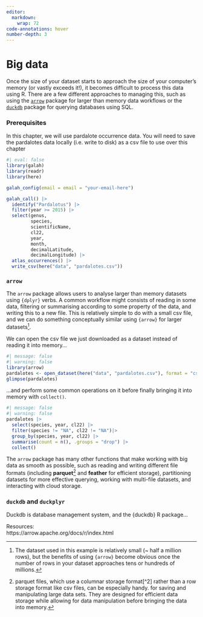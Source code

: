 ```yaml
---
editor: 
  markdown: 
    wrap: 72
code-annotations: hover
number-depth: 3
---
```


# Big data

Once the size of your dataset starts to approach the size of your computer's memory (or vastly exceeds it!), it becomes difficult to process this data using R. There are a few different approaches to managing this, such as using the [`arrow`](https://arrow.apache.org/docs/r/index.html) package for larger than memory data workflows or the [`duckdb`](https://r.duckdb.org/index.html) package for querying databases using SQL.  

### Prerequisites

In this chapter, we will use pardalote occurrence data. You will need to save the pardalotes data locally (i.e. write to disk) as a csv file to use over this chapter

```r
#| eval: false
library(galah)
library(readr)
library(here)

galah_config(email = email = "your-email-here")

galah_call() |>
  identify("Pardalotus") |>
  filter(year >= 2015) |>
  select(genus, 
         species, 
         scientificName, 
         cl22,
         year,
         month, 
         decimalLatitude,
         decimalLongitude) |> 
  atlas_occurrences() |> 
  write_csv(here("data", "pardalotes.csv"))

```

### `arrow`  

The `arrow` package allows users to analyse larger than memory datasets using `{dplyr}` verbs. A common workflow might consists of reading in some data, filtering or summarising according to some property of the data, and writing this to a new file. This is relatively simple to do with a small csv file, and we can do something conceptually similar using `{arrow}` for larger datasets[^1]. 

[^1]: The dataset used in this example is relatively small (~ half a million rows), but the benefits of using `{arrow}` become obvious once the number of rows in your dataset approaches tens or hundreds of millions.

We can open the csv file we just downloaded as a dataset instead of reading it into memory...
 
```r
#| message: false
#| warning: false
library(arrow)
pardalotes <- open_dataset(here("data", "pardalotes.csv"), format = "csv")
glimpse(pardalotes)
```

...and perform some common operations on it before finally bringing it into memory with `collect()`. 

```r
#| message: false
#| warning: false
pardalotes |> 
  select(species, year, cl22) |> 
  filter(species != "NA", cl22 != "NA")|> 
  group_by(species, year, cl22) |> 
  summarise(count = n(), .groups = "drop") |>
  collect()
```

The `arrow` package has many other functions that make working with big data as smooth as possible, such as reading and writing different file formats (including **parquet**[^parquet] and **feather** for efficient storage), partitioning datasets for more effective querying, working with multi-file datasets, and interacting with cloud storage. 

[^parquet]: parquet files, which use a columnar storage format[^2] rather than a row storage format like csv files, can be especially handy. for saving and manipulating large data sets. They are designed for efficient data storage while allowing for data manipulation before bringing the data into memory.

### `duckdb` and `duckplyr`  

Duckdb is database management system, and the {duckdb} R package...  

<!-- SB note to self: test duckplyr out with ecoassets wrangling to figure out speed and usabilitye -->


<!-- R4DS also has sections on arrow and duckdb, not sure if you want to link to those? -->
Resources:  
https://arrow.apache.org/docs/r/index.html

